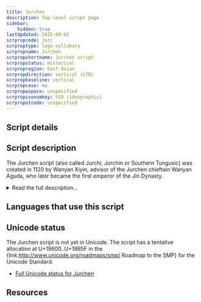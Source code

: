 ```yaml
---
title: Jurchen
description: Top-level script page
sidebar:
    hidden: true
lastUpdated: 2025-09-02
scrpropcode: Jurc
scrproptype: logo-syllabary
scrpropname: Jurchen
scrpropshortname: Jurchen script
scrpropstatus: Historical
scrpropregion: East Asian
scrpropdirection: vertical (LTR)
scrpropbaseline: vertical
scrpropcase: no
scrpropwspace: unspecified
scrpropisonumkey: 510 (ideographic)
scrpropotcode: unspecified
---
```



## Script details

<ScriptDetails />

## Script description

The Jurchen script (also called Jurchi, Jurchin or Southern Tungusic) was created in 1120 by Wanyan Xiyin, advisor of the Jurchen chieftain Wanyan Aguda, who later became the first emperor of the Jin Dynasty.

<details>
<summary>Read the full description...</summary>The script was used for writing the Jurchen language; however, both the script and the language are now extinct and there are very few surviving samples of Jurchen text. Almost all surviving examples of the script are inscriptions on monuments, pottery, mirrors etc., although there are references in Chinese texts to a large body of literature written in the script. One of the most important extant texts is an inscription on the back of the Jin Victory Memorial Stele which was erected in 1185. The Jurchen text is an abbreviated translation of the Chinese text on the front of the stele.

The Jurchen script was largely logographic, and contained 720 radicals, similar to the Chinese characters on which they were based. Many characters were directly borrowed from Chinese. Broadly speaking, characters fell into two classes; ideographic characters representing words or portions of words, and phonetic characters representing a sound. However, some characters performed a dual function and represented words in some contexts and sounds in others. Logographs could be combined to form compound words. 

The script appears to have been widely known and used by the Jurchen people, as evidenced by numerous examples of graffiti left by Jurchen travellers in Inner Mongolia. After the 16th century the Jurchen people became known as Manchu (or Manchurians) and gradually adopted the Mongolian script. The Mongolian script had entirely replaced Jurchen writing by the 17th century.
</details>

## Languages that use this script

<WsList script='Jurc' wsMax='5' />

## Unicode status

The Jurchen script is not yet in Unicode. The script has a tentative allocation at U+19600..U+19B5F in the {link:http://www.unicode.org/roadmaps/smp/ Roadmap to the SMP} for the Unicode Standard.

- [Full Unicode status for Jurchen](/scrlang/unicode/jurc-unicode.md)



## Resources

<ScriptResources detailSummary='seemore' />

